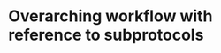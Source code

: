 # Overarching workflow with reference to subprotocols

<!--
Geef hier een overzicht van de stappen van het project protocol.
De verschillende stappen moeten verduidelijkt worden met criteria en richtlijnen wanneer wat moet uitgevoerd worden.
Bv.:
Ga naar de te monitoren locatie.
Volg subprotocol A <protocol-code>_YYYY.NN om te bepalen of de locatie tot de doelpopulatie die men wil monitoren behoort (eerste bezoek) of nog steeds behoort (herhaald bezoek).
Volg subprotocol B <protocol-code>_YYYY.NN waarin de staalnameprocedure wordt uitgelegd.
Volg subprotocol C <protocol-code>_YYYY.NN waarin labo-analyse wordt uitgelegd.

De doelstelling is om de subprotocols te organiseren in een coherent master protocol waarin ontbrekende elementen aangevuld worden die niet in de subprotocols staan, zoals wanneer een bepaald subprotocol wel of niet wordt uitgevoerd, of kleine extra stappen die geen eigen subprotocol vereisen.
-->

